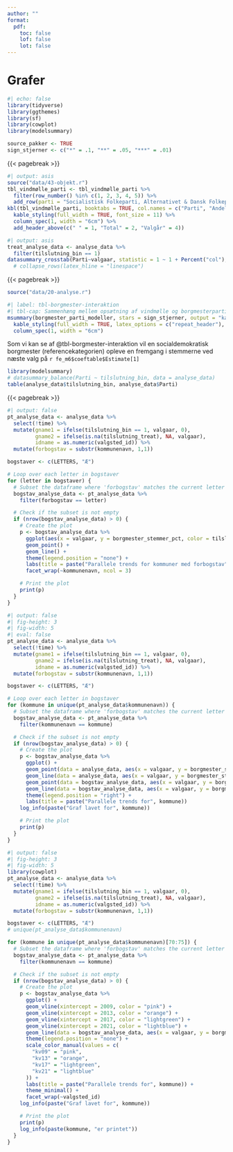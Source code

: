 ```yaml
---
author: ""
format:
  pdf:
    toc: false
    lof: false
    lot: false
---
```


# Grafer

```r
#| echo: false
library(tidyverse)
library(ggthemes)
library(sf)
library(cowplot)
library(modelsummary)

source_pakker <- TRUE
sign_stjerner <- c("*" = .1, "**" = .05, "***" = .01)
```

{{< pagebreak >}}

```r
#| output: asis
source("data/43-objekt.r")
tbl_vindmølle_parti <- tbl_vindmølle_parti %>%
  filter(row_number() %in% c(1, 2, 3, 4, 5)) %>%
  add_row(parti = "Socialistisk Folkeparti, Alternativet & Dansk Folkeparti", pct_vind = "0.0%", vind = 0, aar_2009 = 0, aar_2013 = 0, aar_2017 = 0, aar_2021 = 0)
kbl(tbl_vindmølle_parti, booktabs = TRUE, col.names = c("Parti", "Andel", "Antal", "2009", "2013", "2017", "2021"), align = "lcccccc") %>%
  kable_styling(full_width = TRUE, font_size = 11) %>%
  column_spec(1, width = "6cm") %>%
  add_header_above(c(" " = 1, "Total" = 2, "Valgår" = 4))
```

```r
#| output: asis
treat_analyse_data <- analyse_data %>%
  filter(tilslutning_bin == 1)
datasummary_crosstab(Parti~valgaar, statistic = 1 ~ 1 + Percent("col"), data = treat_analyse_data, output = "kableExtra")   # %>%
  # collapse_rows(latex_hline = "linespace")
```


{{< pagebreak >}}

```r
source("data/20-analyse.r")
```

```r
#| label: tbl-borgmester-interaktion
#| tbl-cap: Sammenhæng mellem opsætning af vindmølle og borgmesterpartiets stemmeandel
msummary(borgmester_parti_modeller, stars = sign_stjerner, output = "kableExtra", coef_omit = 7:8, gof_omit = "AIC|BIC", coef_rename = TRUE) %>%
  kable_styling(full_width = TRUE, latex_options = c("repeat_header"), font_size = 10) %>%
  column_spec(1, width = "6cm")
```

Som vi kan se af @tbl-borgmester-interaktion vil en socialdemokratisk borgmester (referencekategorien) opleve en fremgang i stemmerne ved næste valg på `r fe_m6$coeftable$Estimate[1]`

```r
library(modelsummary)
# datasummary_balance(Parti ~ tilslutning_bin, data = analyse_data)
table(analyse_data$tilslutning_bin, analyse_data$Parti)
```






{{< pagebreak >}}



```r
#| output: false
pt_analyse_data <- analyse_data %>%
  select(!time) %>%
  mutate(gname1 = ifelse(tilslutning_bin == 1, valgaar, 0),
         gname2 = ifelse(is.na(tilslutning_treat), NA, valgaar),
         idname = as.numeric(valgsted_id)) %>%
  mutate(forbogstav = substr(kommunenavn, 1,1))

bogstaver <- c(LETTERS, "Æ")

# Loop over each letter in bogstaver
for (letter in bogstaver) {
  # Subset the dataframe where 'forbogstav' matches the current letter
  bogstav_analyse_data <- pt_analyse_data %>%
    filter(forbogstav == letter)

  # Check if the subset is not empty
  if (nrow(bogstav_analyse_data) > 0) {
    # Create the plot
    p <- bogstav_analyse_data %>%
      ggplot(aes(x = valgaar, y = borgmester_stemmer_pct, color = tilsluttet_i)) +
      geom_point() +
      geom_line() +
      theme(legend.position = "none") +
      labs(title = paste("Parallele trends for kommuner med forbogstav", letter)) +
      facet_wrap(~kommunenavn, ncol = 3)

    # Print the plot
    print(p)
  }
}

```

```r
#| output: false
#| fig-height: 3
#| fig-width: 5
#| eval: false
pt_analyse_data <- analyse_data %>%
  select(!time) %>%
  mutate(gname1 = ifelse(tilslutning_bin == 1, valgaar, 0),
         gname2 = ifelse(is.na(tilslutning_treat), NA, valgaar),
         idname = as.numeric(valgsted_id)) %>%
  mutate(forbogstav = substr(kommunenavn, 1,1))

bogstaver <- c(LETTERS, "Æ")

# Loop over each letter in bogstaver
for (kommune in unique(pt_analyse_data$kommunenavn)) {
  # Subset the dataframe where 'forbogstav' matches the current letter
  bogstav_analyse_data <- pt_analyse_data %>%
    filter(kommunenavn == kommune)

  # Check if the subset is not empty
  if (nrow(bogstav_analyse_data) > 0) {
    # Create the plot
    p <- bogstav_analyse_data %>%
      ggplot() +
      geom_point(data = analyse_data, aes(x = valgaar, y = borgmester_stemmer_pct)) +
      geom_line(data = analyse_data, aes(x = valgaar, y = borgmester_stemmer_pct)) +
      geom_point(data = bogstav_analyse_data, aes(x = valgaar, y = borgmester_stemmer_pct, color = tilsluttet_i, fill = valgsted_id)) +
      geom_line(data = bogstav_analyse_data, aes(x = valgaar, y = borgmester_stemmer_pct, color = tilsluttet_i, fill = valgsted_id)) +
      theme(legend.position = "right") +
      labs(title = paste("Parallele trends for", kommune))
    log_info(paste("Graf lavet for", kommune))

    # Print the plot
    print(p)
  }
}

```


```r
#| output: false
#| fig-height: 3
#| fig-width: 5
library(cowplot)
pt_analyse_data <- analyse_data %>%
  select(!time) %>%
  mutate(gname1 = ifelse(tilslutning_bin == 1, valgaar, 0),
         gname2 = ifelse(is.na(tilslutning_treat), NA, valgaar),
         idname = as.numeric(valgsted_id)) %>%
  mutate(forbogstav = substr(kommunenavn, 1,1))

bogstaver <- c(LETTERS, "Æ")
# unique(pt_analyse_data$kommunenavn)

for (kommune in unique(pt_analyse_data$kommunenavn)[70:75]) {
  # Subset the dataframe where 'forbogstav' matches the current letter
  bogstav_analyse_data <- pt_analyse_data %>%
    filter(kommunenavn == kommune)

  # Check if the subset is not empty
  if (nrow(bogstav_analyse_data) > 0) {
    # Create the plot
    p <- bogstav_analyse_data %>%
      ggplot() +
      geom_vline(xintercept = 2009, color = "pink") +
      geom_vline(xintercept = 2013, color = "orange") +
      geom_vline(xintercept = 2017, color = "lightgreen") +
      geom_vline(xintercept = 2021, color = "lightblue") +
      geom_line(data = bogstav_analyse_data, aes(x = valgaar, y = borgmester_stemmer_pct, color = tilsluttet_i)) +
      theme(legend.position = "none") +
      scale_color_manual(values = c(
        "kv09" = "pink",
        "kv13" = "orange",
        "kv17" = "lightgreen",
        "kv21" = "lightblue"
      )) +
      labs(title = paste("Parallele trends for", kommune)) +
      theme_minimal() +
      facet_wrap(~valgsted_id)
    log_info(paste("Graf lavet for", kommune))

    # Print the plot
    print(p)
    log_info(paste(kommune, "er printet"))
  }
}
```
